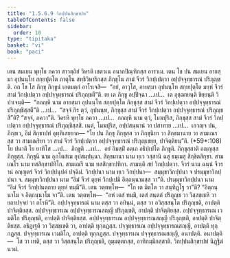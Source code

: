 ```yaml
---
title: "1.5.6.9 วิกปฺปนสิกฺขาปท"
tableOfContents: false
sidebar:
  order: 10
type: "tipitaka"
basket: "vi"
book: "paci"
---
```



<DynamicBreadcrumb />

<Division number="372" book="paci">

<Paragraph number="1133" book="paci">
เตน สมเยน พุทฺโธ ภควา สาวตฺถิยํ วิหรติ เชตวเน อนาถปิณฺฑิกสฺส อาราเม. เตน โข ปน สมเยน อายสฺมา อุปนนฺโท สกฺยปุตฺโต ภาตุโน สทฺธิวิหาริกสฺส ภิกฺขุโน สามํ จีวรํ วิกปฺเปตฺวา อปฺปจฺจุทฺธารณํ ปริภุญฺชติ. อถ โข โส ภิกฺขุ ภิกฺขูนํ เอตมตฺถํ อาโรเจสิ—  “อยํ, อาวุโส, อายสฺมา อุปนนฺโท สกฺยปุตฺโต มยฺหํ จีวรํ สามํ วิกปฺเปตฺวา อปฺปจฺจุทฺธารณํ ปริภุญฺชตี”ติ.
</Paragraph>

<Paragraph number="1134" book="paci">
เย เต ภิกฺขู อปฺปิจฺฉา …เป…  เต อุชฺฌายนฺติ ขิยฺยนฺติ วิปาเจนฺติ—  “กถญฺหิ นาม อายสฺมา อุปนนฺโท สกฺยปุตฺโต ภิกฺขุสฺส สามํ จีวรํ วิกปฺเปตฺวา อปฺปจฺจุทฺธารณํ ปริภุญฺชิสฺสตี”ติ …เป…  “สจฺจํ กิร ตฺวํ, อุปนนฺท, ภิกฺขุสฺส สามํ จีวรํ วิกปฺเปตฺวา อปฺปจฺจุทฺธารณํ ปริภุญฺชสี”ติ? “สจฺจํ, ภควา”ติ. วิครหิ พุทฺโธ ภควา …เป…  กถญฺหิ นาม ตฺวํ, โมฆปุริส, ภิกฺขุสฺส สามํ จีวรํ วิกปฺเปตฺวา อปฺปจฺจุทฺธารณํ ปริภุญฺชิสฺสสิ. เนตํ, โมฆปุริส, อปฺปสนฺนานํ วา ปสาทาย …เป…  เอวญฺจ ปน, ภิกฺขเว, อิมํ สิกฺขาปทํ อุทฺทิเสยฺยาถ—
</Paragraph>

</Division>
<Division number="373" book="paci">

<Paragraph number="1135" book="paci">
<Emphasis>“โย ปน ภิกฺขุ ภิกฺขุสฺส วา ภิกฺขุนิยา วา สิกฺขมานาย วา สามเณรสฺส วา สามเณริยา วา สามํ จีวรํ วิกปฺเปตฺวา อปฺปจฺจุทฺธารณํ ปริภุญฺเชยฺย, ปาจิตฺติยนฺ”</Emphasis>ติ. (*59*:<Emphasis>108</Emphasis>)
</Paragraph>

</Division>
<Division number="374" book="paci">

<Paragraph number="1136" book="paci">
<Emphasis>โย ปนา</Emphasis>ติ โย ยาทิโส …เป…  <Emphasis>ภิกฺขู</Emphasis>ติ …เป…  อยํ อิมสฺมิํ อตฺเถ อธิปฺเปโต ภิกฺขูติ.
</Paragraph>

<Paragraph number="1137" book="paci">
<Emphasis>ภิกฺขุสฺสา</Emphasis>ติ อญฺญสฺส ภิกฺขุสฺส.
</Paragraph>

<Paragraph number="1138" book="paci">
<Emphasis>ภิกฺขุนี</Emphasis> นาม อุภโตสํเฆ อุปสมฺปนฺนา.
</Paragraph>

<Paragraph number="1139" book="paci">
<Emphasis>สิกฺขมานา</Emphasis> นาม ทฺเว วสฺสานิ ฉสุ ธมฺเมสุ สิกฺขิตสิกฺขา.
</Paragraph>

<Paragraph number="1140" book="paci">
<Emphasis>สามเณโร</Emphasis> นาม ทสสิกฺขาปทิโก.
</Paragraph>

<Paragraph number="1141" book="paci">
<Emphasis>สามเณรี</Emphasis> นาม ทสสิกฺขาปทิกา.
</Paragraph>

<Paragraph number="1142" book="paci">
<Emphasis>สามนฺ</Emphasis>ติ สยํ วิกปฺเปตฺวา.
</Paragraph>

<Paragraph number="1143" book="paci">
<Emphasis>จีวรํ</Emphasis> นาม ฉนฺนํ จีวรานํ อญฺญตรํ จีวรํ วิกปฺปนุปคํ ปจฺฉิมํ.
</Paragraph>

<Paragraph number="1144" book="paci">
<Emphasis>วิกปฺปนา</Emphasis> นาม ทฺเว วิกปฺปนา—  สมฺมุขาวิกปฺปนา จ ปรมฺมุขาวิกปฺปนา จ.
</Paragraph>

<Paragraph number="1145" book="paci">
<Emphasis>สมฺมุขาวิกปฺปนา</Emphasis> นาม “อิมํ จีวรํ ตุยฺหํ วิกปฺเปมิ อิตฺถนฺนามสฺส วา”ติ.
</Paragraph>

<Paragraph number="1146" book="paci">
<Emphasis>ปรมฺมุขาวิกปฺปนา</Emphasis> นาม “อิมํ จีวรํ วิกปฺปนตฺถาย ตุยฺหํ ทมฺมี”ติ. เตน วตฺตพฺโพ—  “โก เต มิตฺโต วา สนฺทิฏฺโฐ วา”ติ? “อิตฺถนฺนาโม จ อิตฺถนฺนาโม จา”ติ. เตน วตฺตพฺโพ—  “อหํ เตสํ ทมฺมิ, เตสํ สนฺตกํ ปริภุญฺช วา วิสฺสชฺเชหิ วา ยถาปจฺจยํ วา กโรหี”ติ.
</Paragraph>

<Paragraph number="1147" book="paci">
<Emphasis>อปฺปจฺจุทฺธารณํ</Emphasis> นาม ตสฺส วา อทินฺนํ, ตสฺส วา อวิสฺสสนฺโต ปริภุญฺชติ, อาปตฺติ ปาจิตฺติยสฺส.
</Paragraph>

</Division>
<Division number="375" book="paci">

<Paragraph number="1148" book="paci">
อปฺปจฺจุทฺธารเณ อปฺปจฺจุทฺธารณสญฺญี ปริภุญฺชติ, อาปตฺติ ปาจิตฺติยสฺส. อปฺปจฺจุทฺธารเณ เวมติโก ปริภุญฺชติ, อาปตฺติ ปาจิตฺติยสฺส. อปฺปจฺจุทฺธารเณ อปฺปจฺจุทฺธารณสญฺญี ปริภุญฺชติ, อาปตฺติ ปาจิตฺติยสฺส.
</Paragraph>

<Paragraph number="1149" book="paci">
อธิฏฺเฐติ วา วิสฺสชฺเชติ วา, อาปตฺติ ทุกฺกฏสฺส. ปจฺจุทฺธารเณ อปฺปจฺจุทฺธารณสญฺญี, อาปตฺติ ทุกฺกฏสฺส. ปจฺจุทฺธารเณ เวมติโก, อาปตฺติ ทุกฺกฏสฺส. ปจฺจุทฺธารเณ ปจฺจุทฺธารณสญฺญี, อนาปตฺติ.
</Paragraph>

</Division>
<Division number="376" book="paci">

<Paragraph number="1150" book="paci">
อนาปตฺติ—  โส วา เทติ, ตสฺส วา วิสฺสสนฺโต ปริภุญฺชติ, อุมฺมตฺตกสฺส, อาทิกมฺมิกสฺสาติ.

</Paragraph>
</Division>

<Paragraph number="1151" type="center" book="paci">
วิกปฺปนสิกฺขาปทํ นิฏฺฐิตํ นวมํ.
</Paragraph>